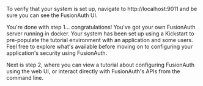 

To verify that your system is set up, navigate to http://localhost:9011 and be sure you can see the FusionAuth UI.  

You're done with step 1... congratulations!  You've got your own FusionAuth server running in docker.
Your system has been set up using a Kickstart to pre-populate the tutorial environment with an application and some users. 
Feel free to explore what's available before moving on to configuring your application's security using FusionAuth.

Next is step 2, where you can view a tutorial about configuring FusionAuth using the web UI, or interact directly with FusionAuth's APIs from the command line.

<BlogButton label="Web" href="/docs/quickstarts/setup-web" /><span class="mr-2" />
<BlogButton label="API" href="/docs/quickstarts/setup-API" /><span class="mr-2" />
